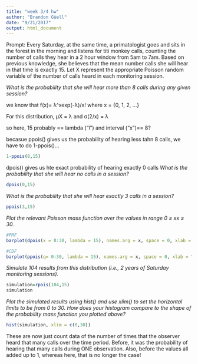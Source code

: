 ```yaml
---
title: "week 3/4 hw"
author: "Brandon Güell"
date: "9/21/2017"
output: html_document
---
```

Prompt: Every Saturday, at the same time, a primatologist goes and sits in the forest in the morning and listens for titi monkey calls, counting the number of calls they hear in a 2 hour window from 5am to 7am. Based on previous knowledge, she believes that the mean number calls she will hear in that time is exactly 15. Let X represent the appropriate Poisson random variable of the number of calls heard in each monitoring session.

*What is the probability that she will hear more than 8 calls during any given session?*

we know that f(x)= λ^xexp(-λ)/x!
where x = {0, 1, 2, …}

For this distribution, μX = λ and σ(2/x) = λ

so here, 15 probably == lambda ("l")
and interval ("x")== 8?

becasue ppois() gives us the probability of hearing less tahn 8 calls, we have to do 1-ppois()...

```r
1-ppois(8,15)
```

dpois() gives us hte exact probability of hearing exactly 0 calls
*What is the probability that she will hear no calls in a session?*
```r
dpois(0,15)
```

*What is the probability that she will hear exactly 3 calls in a session?*
```r
ppois(3,15)
```

*Plot the relevant Poisson mass function over the values in range 0 ≤ xx ≤ 30.*
```r
#PMF
barplot(dpois(x = 0:30, lambda = 15), names.arg = x, space = 0, xlab = "x", ylab = "Pr(X = x)", main = "Probability Mass Function")

#CDF
barplot(ppois(q= 0:30, lambda = 15), names.arg = x, space = 0, xlab = "x", ylab = "Pr(X = x)", main = "Cumulative Distribution Function")

```

*Simulate 104 results from this distribution (i.e., 2 years of Saturday monitoring sessions).*
```r
simulation=rpois(104,15)
simulation
```


*Plot the simulated results using hist() and use  xlim() to set the horizontal limits to be from 0 to 30. How does your histogram compare to the shape of the probability mass function you plotted above?*
```r
hist(simulation, xlim = c(0,30))
```
These are now just count data of the number of times that the observer heard that many calls over the time period. Before, it was the probability of hearing that many calls during ONE observation. Also, before the values all added up to 1, whereas here, that is no longer the case!

